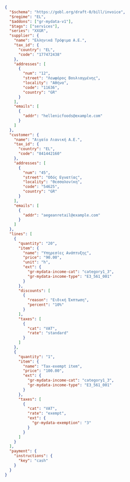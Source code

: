 ```json B2B Invoice
{
  "$schema": "https://gobl.org/draft-0/bill/invoice",
  "$regime": "EL",
  "$addons": ["gr-mydata-v1"],
  "$tags": ["services"],
  "series": "XXGR",
  "supplier": {
    "name": "Ελληνικά Τρόφιμα Α.Ε.",
    "tax_id": {
      "country": "EL",
      "code": "177472438"
    },
    "addresses": [
      {
        "num": "12",
        "street": "Λεωφόρος Βουλιαγμένης",
        "locality": "Αθήνα",
        "code": "11636",
        "country": "GR"
      }
    ],
    "emails": [
      {
        "addr": "hellenicfoods@example.com"
      }
    ]
  },
  "customer": {
    "name": "Αιγαίο Λιανική Α.Ε.",
    "tax_id": {
      "country": "EL",
      "code": "841442160"
    },
    "addresses": [
      {
        "num": "45",
        "street": "Οδός Εγνατίας",
        "locality": "Θεσσαλονίκη",
        "code": "54625",
        "country": "GR"
      }
    ],
    "emails": [
      {
        "addr": "aegeanretail@example.com"
      }
    ]
  },
  "lines": [
    {
      "quantity": "20",
      "item": {
        "name": "Υπηρεσίες Ανάπτυξης",
        "price": "90.00",
        "unit": "h",
        "ext": {
          "gr-mydata-income-cat": "category1_3",
          "gr-mydata-income-type": "E3_561_001"
        }
      },
      "discounts": [
        {
          "reason": "Ειδική Έκπτωση",
          "percent": "10%"
        }
      ],
      "taxes": [
        {
          "cat": "VAT",
          "rate": "standard"
        }
      ]
    },
    {
      "quantity": "1",
      "item": {
        "name": "Tax-exempt item",
        "price": "100.00",
        "ext": {
          "gr-mydata-income-cat": "category1_3",
          "gr-mydata-income-type": "E3_561_001"
        }
      },
      "taxes": [
        {
          "cat": "VAT",
          "rate": "exempt",
          "ext": {
            "gr-mydata-exemption": "3"
          }
        }
      ]
    }
  ],
  "payment": {
    "instructions": {
      "key": "cash"
    }
  }
}
```